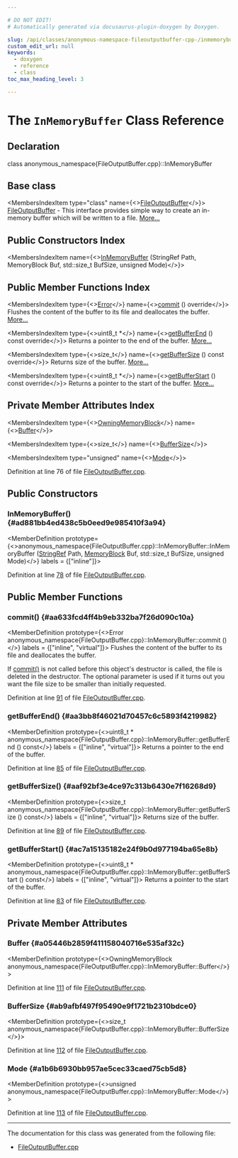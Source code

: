 ```yaml
---

# DO NOT EDIT!
# Automatically generated via docusaurus-plugin-doxygen by Doxygen.

slug: /api/classes/anonymous-namespace-fileoutputbuffer-cpp-/inmemorybuffer
custom_edit_url: null
keywords:
  - doxygen
  - reference
  - class
toc_max_heading_level: 3

---
```





# The `InMemoryBuffer` Class Reference

<DoxygenPage pluginConfig={pluginConfig}>



## Declaration

<CodeBlock>class anonymous_namespace{FileOutputBuffer.cpp}::InMemoryBuffer</CodeBlock>

## Base class

<MembersIndex>

<MembersIndexItem
  type="class"
  name={<><a href="/docs/api/classes/llvm/fileoutputbuffer">FileOutputBuffer</a></>}>
<a href="/docs/api/classes/llvm/fileoutputbuffer">FileOutputBuffer</a> - This interface provides simple way to create an in-memory buffer which will be written to a file. <a href="/docs/api/classes/llvm/fileoutputbuffer/#details">More...</a>
</MembersIndexItem>

</MembersIndex>

## Public Constructors Index

<MembersIndex>

<MembersIndexItem
  name={<><a href="#ad881bb4ed438c5b0eed9e985410f3a94">InMemoryBuffer</a> (StringRef Path, MemoryBlock Buf, std::size&#95;t BufSize, unsigned Mode)</>}>
</MembersIndexItem>

</MembersIndex>

## Public Member Functions Index

<MembersIndex>

<MembersIndexItem
  type={<><a href="/docs/api/classes/llvm/error">Error</a></>}
  name={<><a href="#aa633fcd4ff4b9eb332ba7f26d090c10a">commit</a> () override</>}>
Flushes the content of the buffer to its file and deallocates the buffer. <a href="#aa633fcd4ff4b9eb332ba7f26d090c10a">More...</a>
</MembersIndexItem>

<MembersIndexItem
  type={<>uint8&#95;t &#42;</>}
  name={<><a href="#aa3bb8f46021d70457c6c5893f4219982">getBufferEnd</a> () const override</>}>
Returns a pointer to the end of the buffer. <a href="#aa3bb8f46021d70457c6c5893f4219982">More...</a>
</MembersIndexItem>

<MembersIndexItem
  type={<>size&#95;t</>}
  name={<><a href="#aaf92bf3e4ce97c313b6430e7f16268d9">getBufferSize</a> () const override</>}>
Returns size of the buffer. <a href="#aaf92bf3e4ce97c313b6430e7f16268d9">More...</a>
</MembersIndexItem>

<MembersIndexItem
  type={<>uint8&#95;t &#42;</>}
  name={<><a href="#ac7a15135182e24f9b0d977194ba65e8b">getBufferStart</a> () const override</>}>
Returns a pointer to the start of the buffer. <a href="#ac7a15135182e24f9b0d977194ba65e8b">More...</a>
</MembersIndexItem>

</MembersIndex>

## Private Member Attributes Index

<MembersIndex>

<MembersIndexItem
  type={<><a href="/docs/api/classes/llvm/sys/owningmemoryblock">OwningMemoryBlock</a></>}
  name={<><a href="#a05446b2859f411158040716e535af32c">Buffer</a></>}>
</MembersIndexItem>

<MembersIndexItem
  type={<>size&#95;t</>}
  name={<><a href="#ab9afbf497f95490e9f1721b2310bdce0">BufferSize</a></>}>
</MembersIndexItem>

<MembersIndexItem
  type="unsigned"
  name={<><a href="#a1b6b6930bb957ae5cec33caed75cb5d8">Mode</a></>}>
</MembersIndexItem>

</MembersIndex>


Definition at line 76 of file <a href="/docs/api/files/lib/lib/support/fileoutputbuffer-cpp">FileOutputBuffer.cpp</a>.

<SectionDefinition>

## Public Constructors

### InMemoryBuffer() {#ad881bb4ed438c5b0eed9e985410f3a94}

<MemberDefinition
  prototype={<>anonymous&#95;namespace&#123;FileOutputBuffer.cpp&#125;::InMemoryBuffer::InMemoryBuffer (<a href="/docs/api/classes/llvm/stringref">StringRef</a> Path, <a href="/docs/api/classes/llvm/sys/memoryblock">MemoryBlock</a> Buf, std::size&#95;t BufSize, unsigned Mode)</>}
  labels = {["inline"]}>

Definition at line <a href="/docs/api/files/lib/lib/support/fileoutputbuffer-cpp/#l00078">78</a> of file <a href="/docs/api/files/lib/lib/support/fileoutputbuffer-cpp">FileOutputBuffer.cpp</a>.
</MemberDefinition>

</SectionDefinition>

<SectionDefinition>

## Public Member Functions

### commit() {#aa633fcd4ff4b9eb332ba7f26d090c10a}

<MemberDefinition
  prototype={<>Error anonymous&#95;namespace&#123;FileOutputBuffer.cpp&#125;::InMemoryBuffer::commit ()</>}
  labels = {["inline", "virtual"]}>
Flushes the content of the buffer to its file and deallocates the buffer.

If <a href="#aa633fcd4ff4b9eb332ba7f26d090c10a">commit()</a> is not called before this object&#39;s destructor is called, the file is deleted in the destructor. The optional parameter is used if it turns out you want the file size to be smaller than initially requested.

Definition at line <a href="/docs/api/files/lib/lib/support/fileoutputbuffer-cpp/#l00091">91</a> of file <a href="/docs/api/files/lib/lib/support/fileoutputbuffer-cpp">FileOutputBuffer.cpp</a>.
</MemberDefinition>

### getBufferEnd() {#aa3bb8f46021d70457c6c5893f4219982}

<MemberDefinition
  prototype={<>uint8&#95;t &#42; anonymous&#95;namespace&#123;FileOutputBuffer.cpp&#125;::InMemoryBuffer::getBufferEnd () const</>}
  labels = {["inline", "virtual"]}>
Returns a pointer to the end of the buffer.

Definition at line <a href="/docs/api/files/lib/lib/support/fileoutputbuffer-cpp/#l00085">85</a> of file <a href="/docs/api/files/lib/lib/support/fileoutputbuffer-cpp">FileOutputBuffer.cpp</a>.
</MemberDefinition>

### getBufferSize() {#aaf92bf3e4ce97c313b6430e7f16268d9}

<MemberDefinition
  prototype={<>size&#95;t anonymous&#95;namespace&#123;FileOutputBuffer.cpp&#125;::InMemoryBuffer::getBufferSize () const</>}
  labels = {["inline", "virtual"]}>
Returns size of the buffer.

Definition at line <a href="/docs/api/files/lib/lib/support/fileoutputbuffer-cpp/#l00089">89</a> of file <a href="/docs/api/files/lib/lib/support/fileoutputbuffer-cpp">FileOutputBuffer.cpp</a>.
</MemberDefinition>

### getBufferStart() {#ac7a15135182e24f9b0d977194ba65e8b}

<MemberDefinition
  prototype={<>uint8&#95;t &#42; anonymous&#95;namespace&#123;FileOutputBuffer.cpp&#125;::InMemoryBuffer::getBufferStart () const</>}
  labels = {["inline", "virtual"]}>
Returns a pointer to the start of the buffer.

Definition at line <a href="/docs/api/files/lib/lib/support/fileoutputbuffer-cpp/#l00083">83</a> of file <a href="/docs/api/files/lib/lib/support/fileoutputbuffer-cpp">FileOutputBuffer.cpp</a>.
</MemberDefinition>

</SectionDefinition>

<SectionDefinition>

## Private Member Attributes

### Buffer {#a05446b2859f411158040716e535af32c}

<MemberDefinition
  prototype={<>OwningMemoryBlock anonymous&#95;namespace&#123;FileOutputBuffer.cpp&#125;::InMemoryBuffer::Buffer</>}>

Definition at line <a href="/docs/api/files/lib/lib/support/fileoutputbuffer-cpp/#l00111">111</a> of file <a href="/docs/api/files/lib/lib/support/fileoutputbuffer-cpp">FileOutputBuffer.cpp</a>.
</MemberDefinition>

### BufferSize {#ab9afbf497f95490e9f1721b2310bdce0}

<MemberDefinition
  prototype={<>size&#95;t anonymous&#95;namespace&#123;FileOutputBuffer.cpp&#125;::InMemoryBuffer::BufferSize</>}>

Definition at line <a href="/docs/api/files/lib/lib/support/fileoutputbuffer-cpp/#l00112">112</a> of file <a href="/docs/api/files/lib/lib/support/fileoutputbuffer-cpp">FileOutputBuffer.cpp</a>.
</MemberDefinition>

### Mode {#a1b6b6930bb957ae5cec33caed75cb5d8}

<MemberDefinition
  prototype={<>unsigned anonymous&#95;namespace&#123;FileOutputBuffer.cpp&#125;::InMemoryBuffer::Mode</>}>

Definition at line <a href="/docs/api/files/lib/lib/support/fileoutputbuffer-cpp/#l00113">113</a> of file <a href="/docs/api/files/lib/lib/support/fileoutputbuffer-cpp">FileOutputBuffer.cpp</a>.
</MemberDefinition>

</SectionDefinition>

<hr/>

The documentation for this class was generated from the following file:

<ul>
<li><a href="/docs/api/files/lib/lib/support/fileoutputbuffer-cpp">FileOutputBuffer.cpp</a></li>
</ul>

</DoxygenPage>
